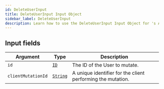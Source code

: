 ```yaml
---
id: DeleteUserInput
title: DeleteUserInput Input Object
sidebar_label: DeleteUserInput
description: Learn how to use the DeleteUserInput Input Object for 's API.
---
```


## Input fields

| Argument           | Type                                     | Description                                                 |
| ------------------ | ---------------------------------------- | ----------------------------------------------------------- |
| `id`               | [`ID`](api/schema/scalar/ID.mdx)         | The ID of the User to mutate.                               |
| `clientMutationId` | [`String`](api/schema/scalar/String.mdx) | A unique identifier for the client performing the mutation. |
